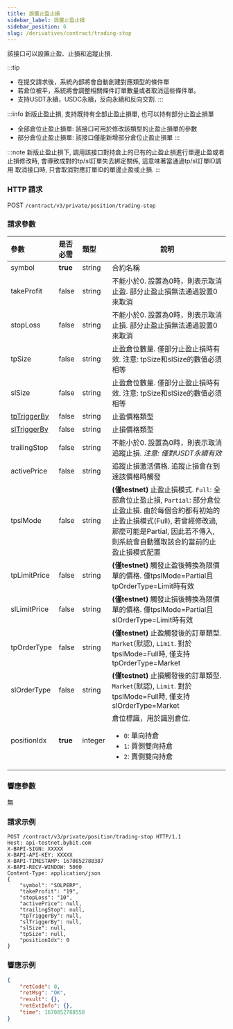 ```yaml
---
title: 設置止盈止損
sidebar_label: 設置止盈止損
sidebar_position: 6
slug: /derivatives/contract/trading-stop
---
```


該接口可以設置止盈、止損和追蹤止損.

:::tip
* 在提交請求後，系統內部將會自動創建對應類型的條件單
* 若倉位被平，系統將會調整相關條件訂單數量或者取消這些條件單。
* 支持USDT永續，USDC永續，反向永續和反向交割.
:::

:::info
新版止盈止損, 支持既持有全部止盈止損單, 也可以持有部分止盈止損單
* 全部倉位止盈止損單: 該接口可用於修改該類型的止盈止損單的參數
* 部分倉位止盈止損單: 該接口僅能新增部分倉位止盈止損單
:::

:::note
新版止盈止損下, 調用該接口對持倉上的已有的止盈止損進行單邊止盈或者止損修改時, 會導致成對的tp/sl訂單失去綁定關係, 這意味著當通過tp/sl訂單ID調用
取消接口時, 只會取消對應訂單ID的單邊止盈或止損.
:::

### HTTP 請求
POST `/contract/v3/private/position/trading-stop`

### 請求參數
| 參數 | 是否必需 | 類型 | 說明|
|:----- |:-------|:-----|------ |
|symbol |**true** |string |合約名稱|
|takeProfit |false |string |不能小於0. 設置為0時，則表示取消止盈. 部分止盈止損無法通過設置0來取消|
|stopLoss |false |string |不能小於0. 設置為0時，則表示取消止損. 部分止盈止損無法通過設置0來取消|
|tpSize |false |string |止盈倉位數量. 僅部分止盈止損時有效. 注意: tpSize和slSize的數值必須相等|
|slSize |false |string |止盈倉位數量. 僅部分止盈止損時有效. 注意: tpSize和slSize的數值必須相等|
|[tpTriggerBy](../enum#triggerby) |false |string |止盈價格類型|
|[slTriggerBy](../enum#triggerby) |false |string |止損價格類型|
|trailingStop |false |string |不能小於0. 設置為0時，則表示取消追蹤止損. _注意: 僅對USDT永續有效_ |
|activePrice |false |string |追蹤止損激活價格. 追蹤止損會在到達該價格時觸發 |
|tpslMode |false |string |**(僅testnet)** 止盈止損模式. `Full`: 全部倉位止盈止損, `Partial`: 部分倉位止盈止損. 由於每個合約都有初始的止盈止損模式(Full), 若曾經修改過, 那麼可能是Partial, 因此若不傳入, 則系統會自動獲取該合約當前的止盈止損模式配置 |
|tpLimitPrice |false |string |**(僅testnet)** 觸發止盈後轉換為限價單的價格. 僅tpslMode=Partial且tpOrderType=Limit時有效|
|slLimitPrice |false |string |**(僅testnet)** 觸發止損後轉換為限價單的價格. 僅tpslMode=Partial且slOrderType=Limit時有效|
|tpOrderType |false |string |**(僅testnet)** 止盈觸發後的訂單類型. `Market`(默認), `Limit`. 對於tpslMode=Full時, 僅支持tpOrderType=Market|
|slOrderType |false |string |**(僅testnet)** 止損觸發後的訂單類型. `Market`(默認), `Limit`. 對於tpslMode=Full時, 僅支持slOrderType=Market|
|positionIdx |**true** |integer |倉位標識，用於識別倉位. <ul><li>`0`: 單向持倉</li><li>`1`: 買側雙向持倉</li><li>`2`: 賣側雙向持倉</li> </ul>|

### 響應參數
無

### 請求示例

```http
POST /contract/v3/private/position/trading-stop HTTP/1.1
Host: api-testnet.bybit.com
X-BAPI-SIGN: XXXXX
X-BAPI-API-KEY: XXXXX
X-BAPI-TIMESTAMP: 1670852788387
X-BAPI-RECV-WINDOW: 5000
Content-Type: application/json
{
    "symbol": "SOLPERP",
    "takeProfit": "19",
    "stopLoss": "10",
    "activePrice": null,
    "trailingStop": null,
    "tpTriggerBy": null,
    "slTriggerBy": null,
    "slSize": null,
    "tpSize": null,
    "positionIdx": 0
}
```

### 響應示例

```json
{
    "retCode": 0,
    "retMsg": "OK",
    "result": {},
    "retExtInfo": {},
    "time": 1670852788558
}
```